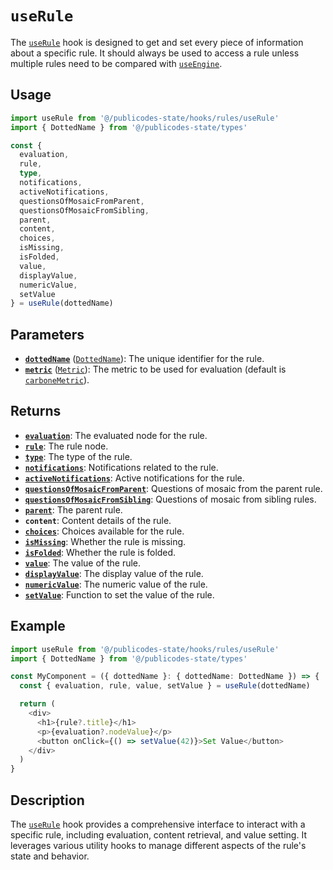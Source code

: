 # `useRule`

The [`useRule`](command:_github.copilot.openSymbolFromReferences?%5B%22useRule%22%2C%5B%7B%22uri%22%3A%7B%22%24mid%22%3A1%2C%22fsPath%22%3A%22%2FUsers%2Fbenjaminarias%2FDocuments%2FGitHub%2Fnosgestesclimat-site-nextjs%2Fsrc%2Fpublicodes-state%2Fhooks%2Frules%2FuseRule.ts%22%2C%22external%22%3A%22file%3A%2F%2F%2FUsers%2Fbenjaminarias%2FDocuments%2FGitHub%2Fnosgestesclimat-site-nextjs%2Fsrc%2Fpublicodes-state%2Fhooks%2Frules%2FuseRule.ts%22%2C%22path%22%3A%22%2FUsers%2Fbenjaminarias%2FDocuments%2FGitHub%2Fnosgestesclimat-site-nextjs%2Fsrc%2Fpublicodes-state%2Fhooks%2Frules%2FuseRule.ts%22%2C%22scheme%22%3A%22file%22%7D%2C%22pos%22%3A%7B%22line%22%3A22%2C%22character%22%3A24%7D%7D%2C%7B%22uri%22%3A%7B%22%24mid%22%3A1%2C%22fsPath%22%3A%22%2FUsers%2Fbenjaminarias%2FDocuments%2FGitHub%2Fnosgestesclimat-site-nextjs%2Fsrc%2Fpublicodes-state%2Fhooks%2FsimulationProvider%2FuseRules.ts%22%2C%22external%22%3A%22file%3A%2F%2F%2FUsers%2Fbenjaminarias%2FDocuments%2FGitHub%2Fnosgestesclimat-site-nextjs%2Fsrc%2Fpublicodes-state%2Fhooks%2FsimulationProvider%2FuseRules.ts%22%2C%22path%22%3A%22%2FUsers%2Fbenjaminarias%2FDocuments%2FGitHub%2Fnosgestesclimat-site-nextjs%2Fsrc%2Fpublicodes-state%2Fhooks%2FsimulationProvider%2FuseRules.ts%22%2C%22scheme%22%3A%22file%22%7D%2C%22pos%22%3A%7B%22line%22%3A9%2C%22character%22%3A16%7D%7D%5D%5D "Go to definition") hook is designed to get and set every piece of information about a specific rule. It should always be used to access a rule unless multiple rules need to be compared with [`useEngine`](command:_github.copilot.openSymbolFromReferences?%5B%22useEngine%22%2C%5B%7B%22uri%22%3A%7B%22%24mid%22%3A1%2C%22fsPath%22%3A%22%2FUsers%2Fbenjaminarias%2FDocuments%2FGitHub%2Fnosgestesclimat-site-nextjs%2Fsrc%2Fpublicodes-state%2Fhooks%2Factions%2FuseActions.ts%22%2C%22external%22%3A%22file%3A%2F%2F%2FUsers%2Fbenjaminarias%2FDocuments%2FGitHub%2Fnosgestesclimat-site-nextjs%2Fsrc%2Fpublicodes-state%2Fhooks%2Factions%2FuseActions.ts%22%2C%22path%22%3A%22%2FUsers%2Fbenjaminarias%2FDocuments%2FGitHub%2Fnosgestesclimat-site-nextjs%2Fsrc%2Fpublicodes-state%2Fhooks%2Factions%2FuseActions.ts%22%2C%22scheme%22%3A%22file%22%7D%2C%22pos%22%3A%7B%22line%22%3A27%2C%22character%22%3A30%7D%7D%2C%7B%22uri%22%3A%7B%22%24mid%22%3A1%2C%22fsPath%22%3A%22%2FUsers%2Fbenjaminarias%2FDocuments%2FGitHub%2Fnosgestesclimat-site-nextjs%2Fsrc%2Fpublicodes-state%2Fhooks%2Frules%2FuseRule.ts%22%2C%22external%22%3A%22file%3A%2F%2F%2FUsers%2Fbenjaminarias%2FDocuments%2FGitHub%2Fnosgestesclimat-site-nextjs%2Fsrc%2Fpublicodes-state%2Fhooks%2Frules%2FuseRule.ts%22%2C%22path%22%3A%22%2FUsers%2Fbenjaminarias%2FDocuments%2FGitHub%2Fnosgestesclimat-site-nextjs%2Fsrc%2Fpublicodes-state%2Fhooks%2Frules%2FuseRule.ts%22%2C%22scheme%22%3A%22file%22%7D%2C%22pos%22%3A%7B%22line%22%3A20%2C%22character%22%3A93%7D%7D%5D%5D "Go to definition").

## Usage

```typescript
import useRule from '@/publicodes-state/hooks/rules/useRule'
import { DottedName } from '@/publicodes-state/types'

const { 
  evaluation, 
  rule, 
  type, 
  notifications, 
  activeNotifications, 
  questionsOfMosaicFromParent, 
  questionsOfMosaicFromSibling, 
  parent, 
  content, 
  choices, 
  isMissing, 
  isFolded, 
  value, 
  displayValue, 
  numericValue, 
  setValue 
} = useRule(dottedName)
```

## Parameters

- **[`dottedName`](command:_github.copilot.openSymbolFromReferences?%5B%22dottedName%22%2C%5B%7B%22uri%22%3A%7B%22%24mid%22%3A1%2C%22fsPath%22%3A%22%2FUsers%2Fbenjaminarias%2FDocuments%2FGitHub%2Fnosgestesclimat-site-nextjs%2Fsrc%2Fpublicodes-state%2Fhooks%2Factions%2FuseActions.ts%22%2C%22external%22%3A%22file%3A%2F%2F%2FUsers%2Fbenjaminarias%2FDocuments%2FGitHub%2Fnosgestesclimat-site-nextjs%2Fsrc%2Fpublicodes-state%2Fhooks%2Factions%2FuseActions.ts%22%2C%22path%22%3A%22%2FUsers%2Fbenjaminarias%2FDocuments%2FGitHub%2Fnosgestesclimat-site-nextjs%2Fsrc%2Fpublicodes-state%2Fhooks%2Factions%2FuseActions.ts%22%2C%22scheme%22%3A%22file%22%7D%2C%22pos%22%3A%7B%22line%22%3A48%2C%22character%22%3A8%7D%7D%2C%7B%22uri%22%3A%7B%22%24mid%22%3A1%2C%22fsPath%22%3A%22%2FUsers%2Fbenjaminarias%2FDocuments%2FGitHub%2Fnosgestesclimat-site-nextjs%2Fsrc%2Fpublicodes-state%2Fhooks%2Frules%2FuseRule.ts%22%2C%22external%22%3A%22file%3A%2F%2F%2FUsers%2Fbenjaminarias%2FDocuments%2FGitHub%2Fnosgestesclimat-site-nextjs%2Fsrc%2Fpublicodes-state%2Fhooks%2Frules%2FuseRule.ts%22%2C%22path%22%3A%22%2FUsers%2Fbenjaminarias%2FDocuments%2FGitHub%2Fnosgestesclimat-site-nextjs%2Fsrc%2Fpublicodes-state%2Fhooks%2Frules%2FuseRule.ts%22%2C%22scheme%22%3A%22file%22%7D%2C%22pos%22%3A%7B%22line%22%3A23%2C%22character%22%3A2%7D%7D%5D%5D "Go to definition")** ([`DottedName`](command:_github.copilot.openSymbolFromReferences?%5B%22DottedName%22%2C%5B%7B%22uri%22%3A%7B%22%24mid%22%3A1%2C%22fsPath%22%3A%22%2FUsers%2Fbenjaminarias%2FDocuments%2FGitHub%2Fnosgestesclimat-site-nextjs%2Fsrc%2Fpublicodes-state%2Fhooks%2Frules%2FuseRule.ts%22%2C%22external%22%3A%22file%3A%2F%2F%2FUsers%2Fbenjaminarias%2FDocuments%2FGitHub%2Fnosgestesclimat-site-nextjs%2Fsrc%2Fpublicodes-state%2Fhooks%2Frules%2FuseRule.ts%22%2C%22path%22%3A%22%2FUsers%2Fbenjaminarias%2FDocuments%2FGitHub%2Fnosgestesclimat-site-nextjs%2Fsrc%2Fpublicodes-state%2Fhooks%2Frules%2FuseRule.ts%22%2C%22scheme%22%3A%22file%22%7D%2C%22pos%22%3A%7B%22line%22%3A6%2C%22character%22%3A9%7D%7D%5D%5D "Go to definition")): The unique identifier for the rule.
- **[`metric`](command:_github.copilot.openSymbolFromReferences?%5B%22metric%22%2C%5B%7B%22uri%22%3A%7B%22%24mid%22%3A1%2C%22fsPath%22%3A%22%2FUsers%2Fbenjaminarias%2FDocuments%2FGitHub%2Fnosgestesclimat-site-nextjs%2Fsrc%2Fpublicodes-state%2Fhooks%2Factions%2FuseActions.ts%22%2C%22external%22%3A%22file%3A%2F%2F%2FUsers%2Fbenjaminarias%2FDocuments%2FGitHub%2Fnosgestesclimat-site-nextjs%2Fsrc%2Fpublicodes-state%2Fhooks%2Factions%2FuseActions.ts%22%2C%22path%22%3A%22%2FUsers%2Fbenjaminarias%2FDocuments%2FGitHub%2Fnosgestesclimat-site-nextjs%2Fsrc%2Fpublicodes-state%2Fhooks%2Factions%2FuseActions.ts%22%2C%22scheme%22%3A%22file%22%7D%2C%22pos%22%3A%7B%22line%22%3A23%2C%22character%22%3A24%7D%7D%2C%7B%22uri%22%3A%7B%22%24mid%22%3A1%2C%22fsPath%22%3A%22%2FUsers%2Fbenjaminarias%2FDocuments%2FGitHub%2Fnosgestesclimat-site-nextjs%2Fsrc%2Fpublicodes-state%2Fhooks%2Frules%2FuseRule.ts%22%2C%22external%22%3A%22file%3A%2F%2F%2FUsers%2Fbenjaminarias%2FDocuments%2FGitHub%2Fnosgestesclimat-site-nextjs%2Fsrc%2Fpublicodes-state%2Fhooks%2Frules%2FuseRule.ts%22%2C%22path%22%3A%22%2FUsers%2Fbenjaminarias%2FDocuments%2FGitHub%2Fnosgestesclimat-site-nextjs%2Fsrc%2Fpublicodes-state%2Fhooks%2Frules%2FuseRule.ts%22%2C%22scheme%22%3A%22file%22%7D%2C%22pos%22%3A%7B%22line%22%3A24%2C%22character%22%3A2%7D%7D%5D%5D "Go to definition")** ([`Metric`](command:_github.copilot.openSymbolFromReferences?%5B%22Metric%22%2C%5B%7B%22uri%22%3A%7B%22%24mid%22%3A1%2C%22fsPath%22%3A%22%2FUsers%2Fbenjaminarias%2FDocuments%2FGitHub%2Fnosgestesclimat-site-nextjs%2Fsrc%2Fpublicodes-state%2Fhooks%2Factions%2FuseActions.ts%22%2C%22external%22%3A%22file%3A%2F%2F%2FUsers%2Fbenjaminarias%2FDocuments%2FGitHub%2Fnosgestesclimat-site-nextjs%2Fsrc%2Fpublicodes-state%2Fhooks%2Factions%2FuseActions.ts%22%2C%22path%22%3A%22%2FUsers%2Fbenjaminarias%2FDocuments%2FGitHub%2Fnosgestesclimat-site-nextjs%2Fsrc%2Fpublicodes-state%2Fhooks%2Factions%2FuseActions.ts%22%2C%22scheme%22%3A%22file%22%7D%2C%22pos%22%3A%7B%22line%22%3A23%2C%22character%22%3A39%7D%7D%2C%7B%22uri%22%3A%7B%22%24mid%22%3A1%2C%22fsPath%22%3A%22%2FUsers%2Fbenjaminarias%2FDocuments%2FGitHub%2Fnosgestesclimat-site-nextjs%2Fsrc%2Fpublicodes-state%2Fhooks%2Frules%2FuseRule.ts%22%2C%22external%22%3A%22file%3A%2F%2F%2FUsers%2Fbenjaminarias%2FDocuments%2FGitHub%2Fnosgestesclimat-site-nextjs%2Fsrc%2Fpublicodes-state%2Fhooks%2Frules%2FuseRule.ts%22%2C%22path%22%3A%22%2FUsers%2Fbenjaminarias%2FDocuments%2FGitHub%2Fnosgestesclimat-site-nextjs%2Fsrc%2Fpublicodes-state%2Fhooks%2Frules%2FuseRule.ts%22%2C%22scheme%22%3A%22file%22%7D%2C%22pos%22%3A%7B%22line%22%3A6%2C%22character%22%3A21%7D%7D%5D%5D "Go to definition")): The metric to be used for evaluation (default is [`carboneMetric`](command:_github.copilot.openSymbolFromReferences?%5B%22carboneMetric%22%2C%5B%7B%22uri%22%3A%7B%22%24mid%22%3A1%2C%22fsPath%22%3A%22%2FUsers%2Fbenjaminarias%2FDocuments%2FGitHub%2Fnosgestesclimat-site-nextjs%2Fsrc%2Fpublicodes-state%2Fhooks%2Factions%2FuseActions.ts%22%2C%22external%22%3A%22file%3A%2F%2F%2FUsers%2Fbenjaminarias%2FDocuments%2FGitHub%2Fnosgestesclimat-site-nextjs%2Fsrc%2Fpublicodes-state%2Fhooks%2Factions%2FuseActions.ts%22%2C%22path%22%3A%22%2FUsers%2Fbenjaminarias%2FDocuments%2FGitHub%2Fnosgestesclimat-site-nextjs%2Fsrc%2Fpublicodes-state%2Fhooks%2Factions%2FuseActions.ts%22%2C%22scheme%22%3A%22file%22%7D%2C%22pos%22%3A%7B%22line%22%3A23%2C%22character%22%3A32%7D%7D%2C%7B%22uri%22%3A%7B%22%24mid%22%3A1%2C%22fsPath%22%3A%22%2FUsers%2Fbenjaminarias%2FDocuments%2FGitHub%2Fnosgestesclimat-site-nextjs%2Fsrc%2Fpublicodes-state%2Fhooks%2Frules%2FuseRule.ts%22%2C%22external%22%3A%22file%3A%2F%2F%2FUsers%2Fbenjaminarias%2FDocuments%2FGitHub%2Fnosgestesclimat-site-nextjs%2Fsrc%2Fpublicodes-state%2Fhooks%2Frules%2FuseRule.ts%22%2C%22path%22%3A%22%2FUsers%2Fbenjaminarias%2FDocuments%2FGitHub%2Fnosgestesclimat-site-nextjs%2Fsrc%2Fpublicodes-state%2Fhooks%2Frules%2FuseRule.ts%22%2C%22scheme%22%3A%22file%22%7D%2C%22pos%22%3A%7B%22line%22%3A2%2C%22character%22%3A9%7D%7D%5D%5D "Go to definition")).

## Returns

- **[`evaluation`](command:_github.copilot.openSymbolFromReferences?%5B%22evaluation%22%2C%5B%7B%22uri%22%3A%7B%22%24mid%22%3A1%2C%22fsPath%22%3A%22%2FUsers%2Fbenjaminarias%2FDocuments%2FGitHub%2Fnosgestesclimat-site-nextjs%2Fsrc%2Fpublicodes-state%2Fhooks%2Frules%2FuseRule.ts%22%2C%22external%22%3A%22file%3A%2F%2F%2FUsers%2Fbenjaminarias%2FDocuments%2FGitHub%2Fnosgestesclimat-site-nextjs%2Fsrc%2Fpublicodes-state%2Fhooks%2Frules%2FuseRule.ts%22%2C%22path%22%3A%22%2FUsers%2Fbenjaminarias%2FDocuments%2FGitHub%2Fnosgestesclimat-site-nextjs%2Fsrc%2Fpublicodes-state%2Fhooks%2Frules%2FuseRule.ts%22%2C%22scheme%22%3A%22file%22%7D%2C%22pos%22%3A%7B%22line%22%3A39%2C%22character%22%3A8%7D%7D%5D%5D "Go to definition")**: The evaluated node for the rule.
- **[`rule`](command:_github.copilot.openSymbolFromReferences?%5B%22rule%22%2C%5B%7B%22uri%22%3A%7B%22%24mid%22%3A1%2C%22fsPath%22%3A%22%2FUsers%2Fbenjaminarias%2FDocuments%2FGitHub%2Fnosgestesclimat-site-nextjs%2Fdocumentation%2Fdocs%2Fpublicodes-state%2Fhooks%2FsimulationProvider%2FuseInternalEngine.mdx%22%2C%22external%22%3A%22file%3A%2F%2F%2FUsers%2Fbenjaminarias%2FDocuments%2FGitHub%2Fnosgestesclimat-site-nextjs%2Fdocumentation%2Fdocs%2Fpublicodes-state%2Fhooks%2FsimulationProvider%2FuseInternalEngine.mdx%22%2C%22path%22%3A%22%2FUsers%2Fbenjaminarias%2FDocuments%2FGitHub%2Fnosgestesclimat-site-nextjs%2Fdocumentation%2Fdocs%2Fpublicodes-state%2Fhooks%2FsimulationProvider%2FuseInternalEngine.mdx%22%2C%22scheme%22%3A%22file%22%7D%2C%22pos%22%3A%7B%22line%22%3A2%2C%22character%22%3A118%7D%7D%2C%7B%22uri%22%3A%7B%22%24mid%22%3A1%2C%22fsPath%22%3A%22%2FUsers%2Fbenjaminarias%2FDocuments%2FGitHub%2Fnosgestesclimat-site-nextjs%2Fsrc%2Fpublicodes-state%2Fhooks%2Frules%2FuseRule.ts%22%2C%22external%22%3A%22file%3A%2F%2F%2FUsers%2Fbenjaminarias%2FDocuments%2FGitHub%2Fnosgestesclimat-site-nextjs%2Fsrc%2Fpublicodes-state%2Fhooks%2Frules%2FuseRule.ts%22%2C%22path%22%3A%22%2FUsers%2Fbenjaminarias%2FDocuments%2FGitHub%2Fnosgestesclimat-site-nextjs%2Fsrc%2Fpublicodes-state%2Fhooks%2Frules%2FuseRule.ts%22%2C%22scheme%22%3A%22file%22%7D%2C%22pos%22%3A%7B%22line%22%3A45%2C%22character%22%3A8%7D%7D%2C%7B%22uri%22%3A%7B%22%24mid%22%3A1%2C%22fsPath%22%3A%22%2FUsers%2Fbenjaminarias%2FDocuments%2FGitHub%2Fnosgestesclimat-site-nextjs%2Fsrc%2Fpublicodes-state%2Fhooks%2FsimulationProvider%2FuseRules.ts%22%2C%22external%22%3A%22file%3A%2F%2F%2FUsers%2Fbenjaminarias%2FDocuments%2FGitHub%2Fnosgestesclimat-site-nextjs%2Fsrc%2Fpublicodes-state%2Fhooks%2FsimulationProvider%2FuseRules.ts%22%2C%22path%22%3A%22%2FUsers%2Fbenjaminarias%2FDocuments%2FGitHub%2Fnosgestesclimat-site-nextjs%2Fsrc%2Fpublicodes-state%2Fhooks%2FsimulationProvider%2FuseRules.ts%22%2C%22scheme%22%3A%22file%22%7D%2C%22pos%22%3A%7B%22line%22%3A20%2C%22character%22%3A34%7D%7D%5D%5D "Go to definition")**: The rule node.
- **[`type`](command:_github.copilot.openSymbolFromReferences?%5B%22type%22%2C%5B%7B%22uri%22%3A%7B%22%24mid%22%3A1%2C%22fsPath%22%3A%22%2FUsers%2Fbenjaminarias%2FDocuments%2FGitHub%2Fnosgestesclimat-site-nextjs%2Fdocumentation%2Fdocs%2Fpublicodes-state%2Fhooks%2FsimulationProvider%2FuseInternalEngine.mdx%22%2C%22external%22%3A%22file%3A%2F%2F%2FUsers%2Fbenjaminarias%2FDocuments%2FGitHub%2Fnosgestesclimat-site-nextjs%2Fdocumentation%2Fdocs%2Fpublicodes-state%2Fhooks%2FsimulationProvider%2FuseInternalEngine.mdx%22%2C%22path%22%3A%22%2FUsers%2Fbenjaminarias%2FDocuments%2FGitHub%2Fnosgestesclimat-site-nextjs%2Fdocumentation%2Fdocs%2Fpublicodes-state%2Fhooks%2FsimulationProvider%2FuseInternalEngine.mdx%22%2C%22scheme%22%3A%22file%22%7D%2C%22pos%22%3A%7B%22line%22%3A6%2C%22character%22%3A3%7D%7D%2C%7B%22uri%22%3A%7B%22%24mid%22%3A1%2C%22fsPath%22%3A%22%2FUsers%2Fbenjaminarias%2FDocuments%2FGitHub%2Fnosgestesclimat-site-nextjs%2Fsrc%2Fpublicodes-state%2Fhooks%2Frules%2FuseRule.ts%22%2C%22external%22%3A%22file%3A%2F%2F%2FUsers%2Fbenjaminarias%2FDocuments%2FGitHub%2Fnosgestesclimat-site-nextjs%2Fsrc%2Fpublicodes-state%2Fhooks%2Frules%2FuseRule.ts%22%2C%22path%22%3A%22%2FUsers%2Fbenjaminarias%2FDocuments%2FGitHub%2Fnosgestesclimat-site-nextjs%2Fsrc%2Fpublicodes-state%2Fhooks%2Frules%2FuseRule.ts%22%2C%22scheme%22%3A%22file%22%7D%2C%22pos%22%3A%7B%22line%22%3A50%2C%22character%22%3A10%7D%7D%2C%7B%22uri%22%3A%7B%22%24mid%22%3A1%2C%22fsPath%22%3A%22%2FUsers%2Fbenjaminarias%2FDocuments%2FGitHub%2Fnosgestesclimat-site-nextjs%2Fsrc%2Fpublicodes-state%2Fhooks%2FsimulationProvider%2FuseRules.ts%22%2C%22external%22%3A%22file%3A%2F%2F%2FUsers%2Fbenjaminarias%2FDocuments%2FGitHub%2Fnosgestesclimat-site-nextjs%2Fsrc%2Fpublicodes-state%2Fhooks%2FsimulationProvider%2FuseRules.ts%22%2C%22path%22%3A%22%2FUsers%2Fbenjaminarias%2FDocuments%2FGitHub%2Fnosgestesclimat-site-nextjs%2Fsrc%2Fpublicodes-state%2Fhooks%2FsimulationProvider%2FuseRules.ts%22%2C%22scheme%22%3A%22file%22%7D%2C%22pos%22%3A%7B%22line%22%3A43%2C%22character%22%3A47%7D%7D%5D%5D "Go to definition")**: The type of the rule.
- **[`notifications`](command:_github.copilot.openSymbolFromReferences?%5B%22notifications%22%2C%5B%7B%22uri%22%3A%7B%22%24mid%22%3A1%2C%22fsPath%22%3A%22%2FUsers%2Fbenjaminarias%2FDocuments%2FGitHub%2Fnosgestesclimat-site-nextjs%2Fsrc%2Fpublicodes-state%2Fhooks%2Frules%2FuseRule.ts%22%2C%22external%22%3A%22file%3A%2F%2F%2FUsers%2Fbenjaminarias%2FDocuments%2FGitHub%2Fnosgestesclimat-site-nextjs%2Fsrc%2Fpublicodes-state%2Fhooks%2Frules%2FuseRule.ts%22%2C%22path%22%3A%22%2FUsers%2Fbenjaminarias%2FDocuments%2FGitHub%2Fnosgestesclimat-site-nextjs%2Fsrc%2Fpublicodes-state%2Fhooks%2Frules%2FuseRule.ts%22%2C%22scheme%22%3A%22file%22%7D%2C%22pos%22%3A%7B%22line%22%3A56%2C%22character%22%3A10%7D%7D%2C%7B%22uri%22%3A%7B%22%24mid%22%3A1%2C%22fsPath%22%3A%22%2FUsers%2Fbenjaminarias%2FDocuments%2FGitHub%2Fnosgestesclimat-site-nextjs%2Fsrc%2Fpublicodes-state%2Fhooks%2FsimulationProvider%2FuseRules.ts%22%2C%22external%22%3A%22file%3A%2F%2F%2FUsers%2Fbenjaminarias%2FDocuments%2FGitHub%2Fnosgestesclimat-site-nextjs%2Fsrc%2Fpublicodes-state%2Fhooks%2FsimulationProvider%2FuseRules.ts%22%2C%22path%22%3A%22%2FUsers%2Fbenjaminarias%2FDocuments%2FGitHub%2Fnosgestesclimat-site-nextjs%2Fsrc%2Fpublicodes-state%2Fhooks%2FsimulationProvider%2FuseRules.ts%22%2C%22scheme%22%3A%22file%22%7D%2C%22pos%22%3A%7B%22line%22%3A43%2C%22character%22%3A116%7D%7D%5D%5D "Go to definition")**: Notifications related to the rule.
- **[`activeNotifications`](command:_github.copilot.openSymbolFromReferences?%5B%22activeNotifications%22%2C%5B%7B%22uri%22%3A%7B%22%24mid%22%3A1%2C%22fsPath%22%3A%22%2FUsers%2Fbenjaminarias%2FDocuments%2FGitHub%2Fnosgestesclimat-site-nextjs%2Fsrc%2Fpublicodes-state%2Fhooks%2Frules%2FuseRule.ts%22%2C%22external%22%3A%22file%3A%2F%2F%2FUsers%2Fbenjaminarias%2FDocuments%2FGitHub%2Fnosgestesclimat-site-nextjs%2Fsrc%2Fpublicodes-state%2Fhooks%2Frules%2FuseRule.ts%22%2C%22path%22%3A%22%2FUsers%2Fbenjaminarias%2FDocuments%2FGitHub%2Fnosgestesclimat-site-nextjs%2Fsrc%2Fpublicodes-state%2Fhooks%2Frules%2FuseRule.ts%22%2C%22scheme%22%3A%22file%22%7D%2C%22pos%22%3A%7B%22line%22%3A56%2C%22character%22%3A25%7D%7D%5D%5D "Go to definition")**: Active notifications for the rule.
- **[`questionsOfMosaicFromParent`](command:_github.copilot.openSymbolFromReferences?%5B%22questionsOfMosaicFromParent%22%2C%5B%7B%22uri%22%3A%7B%22%24mid%22%3A1%2C%22fsPath%22%3A%22%2FUsers%2Fbenjaminarias%2FDocuments%2FGitHub%2Fnosgestesclimat-site-nextjs%2Fsrc%2Fpublicodes-state%2Fhooks%2Frules%2FuseRule.ts%22%2C%22external%22%3A%22file%3A%2F%2F%2FUsers%2Fbenjaminarias%2FDocuments%2FGitHub%2Fnosgestesclimat-site-nextjs%2Fsrc%2Fpublicodes-state%2Fhooks%2Frules%2FuseRule.ts%22%2C%22path%22%3A%22%2FUsers%2Fbenjaminarias%2FDocuments%2FGitHub%2Fnosgestesclimat-site-nextjs%2Fsrc%2Fpublicodes-state%2Fhooks%2Frules%2FuseRule.ts%22%2C%22scheme%22%3A%22file%22%7D%2C%22pos%22%3A%7B%22line%22%3A63%2C%22character%22%3A10%7D%7D%5D%5D "Go to definition")**: Questions of mosaic from the parent rule.
- **[`questionsOfMosaicFromSibling`](command:_github.copilot.openSymbolFromReferences?%5B%22questionsOfMosaicFromSibling%22%2C%5B%7B%22uri%22%3A%7B%22%24mid%22%3A1%2C%22fsPath%22%3A%22%2FUsers%2Fbenjaminarias%2FDocuments%2FGitHub%2Fnosgestesclimat-site-nextjs%2Fsrc%2Fpublicodes-state%2Fhooks%2Frules%2FuseRule.ts%22%2C%22external%22%3A%22file%3A%2F%2F%2FUsers%2Fbenjaminarias%2FDocuments%2FGitHub%2Fnosgestesclimat-site-nextjs%2Fsrc%2Fpublicodes-state%2Fhooks%2Frules%2FuseRule.ts%22%2C%22path%22%3A%22%2FUsers%2Fbenjaminarias%2FDocuments%2FGitHub%2Fnosgestesclimat-site-nextjs%2Fsrc%2Fpublicodes-state%2Fhooks%2Frules%2FuseRule.ts%22%2C%22scheme%22%3A%22file%22%7D%2C%22pos%22%3A%7B%22line%22%3A63%2C%22character%22%3A39%7D%7D%5D%5D "Go to definition")**: Questions of mosaic from sibling rules.
- **[`parent`](command:_github.copilot.openSymbolFromReferences?%5B%22parent%22%2C%5B%7B%22uri%22%3A%7B%22%24mid%22%3A1%2C%22fsPath%22%3A%22%2FUsers%2Fbenjaminarias%2FDocuments%2FGitHub%2Fnosgestesclimat-site-nextjs%2Fsrc%2Fpublicodes-state%2Fhooks%2Frules%2FuseRule.ts%22%2C%22external%22%3A%22file%3A%2F%2F%2FUsers%2Fbenjaminarias%2FDocuments%2FGitHub%2Fnosgestesclimat-site-nextjs%2Fsrc%2Fpublicodes-state%2Fhooks%2Frules%2FuseRule.ts%22%2C%22path%22%3A%22%2FUsers%2Fbenjaminarias%2FDocuments%2FGitHub%2Fnosgestesclimat-site-nextjs%2Fsrc%2Fpublicodes-state%2Fhooks%2Frules%2FuseRule.ts%22%2C%22scheme%22%3A%22file%22%7D%2C%22pos%22%3A%7B%22line%22%3A69%2C%22character%22%3A8%7D%7D%5D%5D "Go to definition")**: The parent rule.
- **`content`**: Content details of the rule.
- **[`choices`](command:_github.copilot.openSymbolFromReferences?%5B%22choices%22%2C%5B%7B%22uri%22%3A%7B%22%24mid%22%3A1%2C%22fsPath%22%3A%22%2FUsers%2Fbenjaminarias%2FDocuments%2FGitHub%2Fnosgestesclimat-site-nextjs%2Fsrc%2Fpublicodes-state%2Fhooks%2Frules%2FuseRule.ts%22%2C%22external%22%3A%22file%3A%2F%2F%2FUsers%2Fbenjaminarias%2FDocuments%2FGitHub%2Fnosgestesclimat-site-nextjs%2Fsrc%2Fpublicodes-state%2Fhooks%2Frules%2FuseRule.ts%22%2C%22path%22%3A%22%2FUsers%2Fbenjaminarias%2FDocuments%2FGitHub%2Fnosgestesclimat-site-nextjs%2Fsrc%2Fpublicodes-state%2Fhooks%2Frules%2FuseRule.ts%22%2C%22scheme%22%3A%22file%22%7D%2C%22pos%22%3A%7B%22line%22%3A91%2C%22character%22%3A8%7D%7D%5D%5D "Go to definition")**: Choices available for the rule.
- **[`isMissing`](command:_github.copilot.openSymbolFromReferences?%5B%22isMissing%22%2C%5B%7B%22uri%22%3A%7B%22%24mid%22%3A1%2C%22fsPath%22%3A%22%2FUsers%2Fbenjaminarias%2FDocuments%2FGitHub%2Fnosgestesclimat-site-nextjs%2Fsrc%2Fpublicodes-state%2Fhooks%2Frules%2FuseRule.ts%22%2C%22external%22%3A%22file%3A%2F%2F%2FUsers%2Fbenjaminarias%2FDocuments%2FGitHub%2Fnosgestesclimat-site-nextjs%2Fsrc%2Fpublicodes-state%2Fhooks%2Frules%2FuseRule.ts%22%2C%22path%22%3A%22%2FUsers%2Fbenjaminarias%2FDocuments%2FGitHub%2Fnosgestesclimat-site-nextjs%2Fsrc%2Fpublicodes-state%2Fhooks%2Frules%2FuseRule.ts%22%2C%22scheme%22%3A%22file%22%7D%2C%22pos%22%3A%7B%22line%22%3A93%2C%22character%22%3A10%7D%7D%5D%5D "Go to definition")**: Whether the rule is missing.
- **[`isFolded`](command:_github.copilot.openSymbolFromReferences?%5B%22isFolded%22%2C%5B%7B%22uri%22%3A%7B%22%24mid%22%3A1%2C%22fsPath%22%3A%22%2FUsers%2Fbenjaminarias%2FDocuments%2FGitHub%2Fnosgestesclimat-site-nextjs%2Fsrc%2Fpublicodes-state%2Fhooks%2Frules%2FuseRule.ts%22%2C%22external%22%3A%22file%3A%2F%2F%2FUsers%2Fbenjaminarias%2FDocuments%2FGitHub%2Fnosgestesclimat-site-nextjs%2Fsrc%2Fpublicodes-state%2Fhooks%2Frules%2FuseRule.ts%22%2C%22path%22%3A%22%2FUsers%2Fbenjaminarias%2FDocuments%2FGitHub%2Fnosgestesclimat-site-nextjs%2Fsrc%2Fpublicodes-state%2Fhooks%2Frules%2FuseRule.ts%22%2C%22scheme%22%3A%22file%22%7D%2C%22pos%22%3A%7B%22line%22%3A93%2C%22character%22%3A21%7D%7D%5D%5D "Go to definition")**: Whether the rule is folded.
- **[`value`](command:_github.copilot.openSymbolFromReferences?%5B%22value%22%2C%5B%7B%22uri%22%3A%7B%22%24mid%22%3A1%2C%22fsPath%22%3A%22%2FUsers%2Fbenjaminarias%2FDocuments%2FGitHub%2Fnosgestesclimat-site-nextjs%2Fsrc%2Fpublicodes-state%2Fhooks%2Factions%2FuseActions.ts%22%2C%22external%22%3A%22file%3A%2F%2F%2FUsers%2Fbenjaminarias%2FDocuments%2FGitHub%2Fnosgestesclimat-site-nextjs%2Fsrc%2Fpublicodes-state%2Fhooks%2Factions%2FuseActions.ts%22%2C%22path%22%3A%22%2FUsers%2Fbenjaminarias%2FDocuments%2FGitHub%2Fnosgestesclimat-site-nextjs%2Fsrc%2Fpublicodes-state%2Fhooks%2Factions%2FuseActions.ts%22%2C%22scheme%22%3A%22file%22%7D%2C%22pos%22%3A%7B%22line%22%3A49%2C%22character%22%3A8%7D%7D%2C%7B%22uri%22%3A%7B%22%24mid%22%3A1%2C%22fsPath%22%3A%22%2FUsers%2Fbenjaminarias%2FDocuments%2FGitHub%2Fnosgestesclimat-site-nextjs%2Fsrc%2Fpublicodes-state%2Fhooks%2Frules%2FuseRule.ts%22%2C%22external%22%3A%22file%3A%2F%2F%2FUsers%2Fbenjaminarias%2FDocuments%2FGitHub%2Fnosgestesclimat-site-nextjs%2Fsrc%2Fpublicodes-state%2Fhooks%2Frules%2FuseRule.ts%22%2C%22path%22%3A%22%2FUsers%2Fbenjaminarias%2FDocuments%2FGitHub%2Fnosgestesclimat-site-nextjs%2Fsrc%2Fpublicodes-state%2Fhooks%2Frules%2FuseRule.ts%22%2C%22scheme%22%3A%22file%22%7D%2C%22pos%22%3A%7B%22line%22%3A100%2C%22character%22%3A10%7D%7D%5D%5D "Go to definition")**: The value of the rule.
- **[`displayValue`](command:_github.copilot.openSymbolFromReferences?%5B%22displayValue%22%2C%5B%7B%22uri%22%3A%7B%22%24mid%22%3A1%2C%22fsPath%22%3A%22%2FUsers%2Fbenjaminarias%2FDocuments%2FGitHub%2Fnosgestesclimat-site-nextjs%2Fsrc%2Fpublicodes-state%2Fhooks%2Frules%2FuseRule.ts%22%2C%22external%22%3A%22file%3A%2F%2F%2FUsers%2Fbenjaminarias%2FDocuments%2FGitHub%2Fnosgestesclimat-site-nextjs%2Fsrc%2Fpublicodes-state%2Fhooks%2Frules%2FuseRule.ts%22%2C%22path%22%3A%22%2FUsers%2Fbenjaminarias%2FDocuments%2FGitHub%2Fnosgestesclimat-site-nextjs%2Fsrc%2Fpublicodes-state%2Fhooks%2Frules%2FuseRule.ts%22%2C%22scheme%22%3A%22file%22%7D%2C%22pos%22%3A%7B%22line%22%3A100%2C%22character%22%3A17%7D%7D%5D%5D "Go to definition")**: The display value of the rule.
- **[`numericValue`](command:_github.copilot.openSymbolFromReferences?%5B%22numericValue%22%2C%5B%7B%22uri%22%3A%7B%22%24mid%22%3A1%2C%22fsPath%22%3A%22%2FUsers%2Fbenjaminarias%2FDocuments%2FGitHub%2Fnosgestesclimat-site-nextjs%2Fsrc%2Fpublicodes-state%2Fhooks%2Frules%2FuseRule.ts%22%2C%22external%22%3A%22file%3A%2F%2F%2FUsers%2Fbenjaminarias%2FDocuments%2FGitHub%2Fnosgestesclimat-site-nextjs%2Fsrc%2Fpublicodes-state%2Fhooks%2Frules%2FuseRule.ts%22%2C%22path%22%3A%22%2FUsers%2Fbenjaminarias%2FDocuments%2FGitHub%2Fnosgestesclimat-site-nextjs%2Fsrc%2Fpublicodes-state%2Fhooks%2Frules%2FuseRule.ts%22%2C%22scheme%22%3A%22file%22%7D%2C%22pos%22%3A%7B%22line%22%3A100%2C%22character%22%3A31%7D%7D%5D%5D "Go to definition")**: The numeric value of the rule.
- **[`setValue`](command:_github.copilot.openSymbolFromReferences?%5B%22setValue%22%2C%5B%7B%22uri%22%3A%7B%22%24mid%22%3A1%2C%22fsPath%22%3A%22%2FUsers%2Fbenjaminarias%2FDocuments%2FGitHub%2Fnosgestesclimat-site-nextjs%2Fsrc%2Fpublicodes-state%2Fhooks%2Frules%2FuseRule.ts%22%2C%22external%22%3A%22file%3A%2F%2F%2FUsers%2Fbenjaminarias%2FDocuments%2FGitHub%2Fnosgestesclimat-site-nextjs%2Fsrc%2Fpublicodes-state%2Fhooks%2Frules%2FuseRule.ts%22%2C%22path%22%3A%22%2FUsers%2Fbenjaminarias%2FDocuments%2FGitHub%2Fnosgestesclimat-site-nextjs%2Fsrc%2Fpublicodes-state%2Fhooks%2Frules%2FuseRule.ts%22%2C%22scheme%22%3A%22file%22%7D%2C%22pos%22%3A%7B%22line%22%3A105%2C%22character%22%3A10%7D%7D%5D%5D "Go to definition")**: Function to set the value of the rule.

## Example

```typescript
import useRule from '@/publicodes-state/hooks/rules/useRule'
import { DottedName } from '@/publicodes-state/types'

const MyComponent = ({ dottedName }: { dottedName: DottedName }) => {
  const { evaluation, rule, value, setValue } = useRule(dottedName)

  return (
    <div>
      <h1>{rule?.title}</h1>
      <p>{evaluation?.nodeValue}</p>
      <button onClick={() => setValue(42)}>Set Value</button>
    </div>
  )
}
```

## Description

The [`useRule`](command:_github.copilot.openSymbolFromReferences?%5B%22useRule%22%2C%5B%7B%22uri%22%3A%7B%22%24mid%22%3A1%2C%22fsPath%22%3A%22%2FUsers%2Fbenjaminarias%2FDocuments%2FGitHub%2Fnosgestesclimat-site-nextjs%2Fsrc%2Fpublicodes-state%2Fhooks%2Frules%2FuseRule.ts%22%2C%22external%22%3A%22file%3A%2F%2F%2FUsers%2Fbenjaminarias%2FDocuments%2FGitHub%2Fnosgestesclimat-site-nextjs%2Fsrc%2Fpublicodes-state%2Fhooks%2Frules%2FuseRule.ts%22%2C%22path%22%3A%22%2FUsers%2Fbenjaminarias%2FDocuments%2FGitHub%2Fnosgestesclimat-site-nextjs%2Fsrc%2Fpublicodes-state%2Fhooks%2Frules%2FuseRule.ts%22%2C%22scheme%22%3A%22file%22%7D%2C%22pos%22%3A%7B%22line%22%3A22%2C%22character%22%3A24%7D%7D%2C%7B%22uri%22%3A%7B%22%24mid%22%3A1%2C%22fsPath%22%3A%22%2FUsers%2Fbenjaminarias%2FDocuments%2FGitHub%2Fnosgestesclimat-site-nextjs%2Fsrc%2Fpublicodes-state%2Fhooks%2FsimulationProvider%2FuseRules.ts%22%2C%22external%22%3A%22file%3A%2F%2F%2FUsers%2Fbenjaminarias%2FDocuments%2FGitHub%2Fnosgestesclimat-site-nextjs%2Fsrc%2Fpublicodes-state%2Fhooks%2FsimulationProvider%2FuseRules.ts%22%2C%22path%22%3A%22%2FUsers%2Fbenjaminarias%2FDocuments%2FGitHub%2Fnosgestesclimat-site-nextjs%2Fsrc%2Fpublicodes-state%2Fhooks%2FsimulationProvider%2FuseRules.ts%22%2C%22scheme%22%3A%22file%22%7D%2C%22pos%22%3A%7B%22line%22%3A9%2C%22character%22%3A16%7D%7D%5D%5D "Go to definition") hook provides a comprehensive interface to interact with a specific rule, including evaluation, content retrieval, and value setting. It leverages various utility hooks to manage different aspects of the rule's state and behavior.
